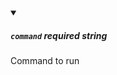 
<details className="config-field" data-expandable="false" open>
<summary>

##### `command` <span class="config-field-required" data-required="false">required</span> <span class="config-field-type">string</span> <span class="config-field-default"></span> <span class="config-field-enum"></span>

Command to run

</summary>



</details>
